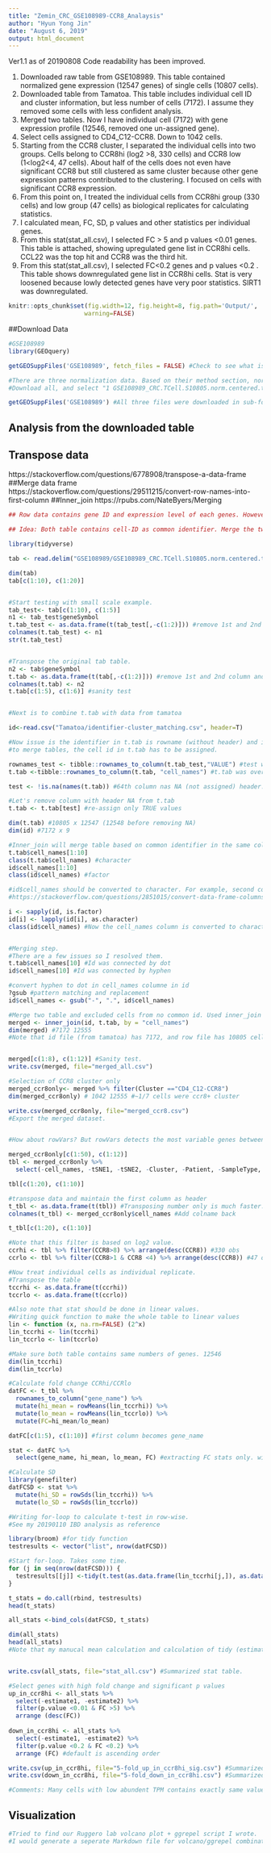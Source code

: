 ```yaml
---
title: "Zemin_CRC_GSE108989-CCR8_Analaysis"
author: "Hyun Yong Jin"
date: "August 6, 2019"
output: html_document
---
```


Ver1.1 as of 20190808
Code readability has been improved.


1.	Downloaded raw table from GSE108989. This table contained normalized gene expression (12547 genes) of single cells (10807 cells). 
2.	Downloaded table from Tamatoa. This table includes individual cell ID and cluster information, but less number of cells (7172). I assume they removed some cells with less confident analysis.  
3.	Merged two tables. Now I have individual cell (7172) with gene expression profile (12546, removed one un-assigned gene).
4.	Select cells assigned to CD4_C12-CCR8. Down to 1042 cells. 
5.	Starting from the CCR8 cluster, I separated the individual cells into two groups. Cells belong to CCR8hi (log2 >8, 330 cells) and CCR8 low (1<log2<4, 47 cells). About half of the cells does not even have significant CCR8 but still clustered as same cluster because other gene expression patterns contributed to the clustering. I focused on cells with significant CCR8 expression. 
6.	From this point on, I treated the individual cells from CCR8hi group (330 cells) and low group (47 cells) as biological replicates for calculating statistics.
7.	I calculated mean, FC, SD, p values and other statistics per individual genes.
8.	From this stat(stat_all.csv), I selected FC > 5 and p values <0.01 genes. This table is attached, showing upregulated gene list in CCR8hi cells. CCL22 was the top hit and CCR8 was the third hit.
9.	From this stat(stat_all.csv), I selected FC<0.2 genes and p values <0.2 . This table shows downregulated gene list in CCR8hi cells. Stat is very loosened because lowly detected genes have very poor statistics. SIRT1 was downregulated.

```r
knitr::opts_chunk$set(fig.width=12, fig.height=8, fig.path='Output/',
                     warning=FALSE)
```

##Download Data

```r
#GSE108989
library(GEOquery)

getGEOSuppFiles('GSE108989', fetch_files = FALSE) #Check to see what is in the supplement files

#There are three normalization data. Based on their method section, norm.centered.txt.gz is the most relevant dataset. 
#Download all, and select "1 GSE108989_CRC.TCell.S10805.norm.centered.txt.gz"

getGEOSuppFiles('GSE108989') #All three files were downloaded in sub-folder /GSE108989

```


## Analysis from the downloaded table
## Transpose data
https://stackoverflow.com/questions/6778908/transpose-a-data-frame
##Merge data frame
https://stackoverflow.com/questions/29511215/convert-row-names-into-first-column
##Inner_join
https://rpubs.com/NateByers/Merging

```r
## Row data contains gene ID and expression level of each genes. However, cluster information and selection of cells (excluding low quality cells) information is missing. In contrast, downloaded file from Tamatoa contains cluster info, and lower number of cells, presumably removed the low quality cells.

## Idea: Both table contains cell-ID as common identifier. Merge the two table together for downstream analysis. 

library(tidyverse)

tab <- read.delim("GSE108989/GSE108989_CRC.TCell.S10805.norm.centered.txt.gz") #Load file as tab delimited txt.

dim(tab)
tab[c(1:10), c(1:20)]


#Start testing with small scale example. 
tab_test<- tab[c(1:10), c(1:5)]
n1 <- tab_test$geneSymbol
t.tab_test <- as.data.frame(t(tab_test[,-c(1:2)])) #remove 1st and 2nd column and transpose
colnames(t.tab_test) <- n1
str(t.tab_test)


#Transpose the original tab table.
n2 <- tab$geneSymbol
t.tab <- as.data.frame(t(tab[,-c(1:2)])) #remove 1st and 2nd column and transpose
colnames(t.tab) <- n2
t.tab[c(1:5), c(1:6)] #sanity test


#Next is to combine t.tab with data from tamatoa

id<-read.csv("Tamatoa/identifier-cluster_matching.csv", header=T)

#Now issue is the identifier in t.tab is rowname (without header) and id is in column. Both table is data.frame format. 
#to merge tables, the cell id in t.tab has to be assigned.

rownames_test <- tibble::rownames_to_column(t.tab_test,"VALUE") #test with small table
t.tab <-tibble::rownames_to_column(t.tab, "cell_names") #t.tab was overwritten but column was assigne. 

test <- !is.na(names(t.tab)) #64th column nas NA (not assigned) header. Only one missing header. All other headers were fine. 

#Let's remove column with header NA from t.tab
t.tab <- t.tab[test] #re-assign only TRUE values

dim(t.tab) #10805 x 12547 (12548 before removing NA)
dim(id) #7172 x 9

#Inner_join will merge table based on common identifier in the same column name. This function is part of dplyr
t.tab$cell_names[1:10]
class(t.tab$cell_names) #character
id$cell_names[1:10]
class(id$cell_names) #factor

#id$cell_names should be converted to character. For example, second column tSNE1 has numeric value.
#https://stackoverflow.com/questions/2851015/convert-data-frame-columns-from-factors-to-characters

i <- sapply(id, is.factor)
id[i] <- lapply(id[i], as.character)
class(id$cell_names) #Now the cell_names column is converted to character


#Merging step.
#There are a few issues so I resolved them.
t.tab$cell_names[10] #Id was connected by dot
id$cell_names[10] #Id was connected by hyphen

#convert hyphen to dot in cell_names columne in id
?gsub #pattern matching and replacement
id$cell_names <- gsub("-", ".", id$cell_names)

#Merge two table and excluded cells from no common id. Used inner_join
merged <- inner_join(id, t.tab, by = "cell_names") 
dim(merged) #7172 12555
#Note that id file (from tamatoa) has 7172, and row file has 10805 cells. Among them, 7172 was overlapped. I assume the 3000 cells were removed due to the low expression. 


merged[c(1:8), c(1:12)] #Sanity test.
write.csv(merged, file="merged_all.csv")

#Selection of CCR8 cluster only
merged_ccr8only<- merged %>% filter(Cluster =="CD4_C12-CCR8")
dim(merged_ccr8only) # 1042 12555 #~1/7 cells were ccr8+ cluster

write.csv(merged_ccr8only, file="merged_ccr8.csv")
#Export the merged dataset.



```



```r

#How about rowVars? But rowVars detects the most variable genes between individual replicates.

merged_ccr8only[c(1:50), c(1:12)] 
tbl <- merged_ccr8only %>%
  select(-cell_names, -tSNE1, -tSNE2, -Cluster, -Patient, -SampleType, -stype, -invariantTCR, -Units) #select the necessary columnes only

tbl[c(1:20), c(1:10)]

#transpose data and maintain the first column as header
t_tbl <- as.data.frame(t(tbl)) #Transposing number only is much faster.
colnames(t_tbl) <- merged_ccr8only$cell_names #Add colname back

t_tbl[c(1:20), c(1:10)]

#Note that this filter is based on log2 value.
ccrhi <- tbl %>% filter(CCR8>8) %>% arrange(desc(CCR8)) #330 obs
ccrlo <- tbl %>% filter(CCR8>1 & CCR8 <4) %>% arrange(desc(CCR8)) #47 obs

#Now treat individual cells as individual replicate.
#Transpose the table
tccrhi <- as.data.frame(t(ccrhi))
tccrlo <- as.data.frame(t(ccrlo))

#Also note that stat should be done in linear values.
#Writing quick function to make the whole table to linear values
lin <- function (x, na.rm=FALSE) (2^x)
lin_tccrhi <- lin(tccrhi)
lin_tccrlo <- lin(tccrlo)

#Make sure both table contains same numbers of genes. 12546
dim(lin_tccrhi)
dim(lin_tccrlo)

#Calculate fold change CCRhi/CCRlo
datFC <- t_tbl %>%
  rownames_to_column("gene_name") %>%
  mutate(hi_mean = rowMeans(lin_tccrhi)) %>%
  mutate(lo_mean = rowMeans(lin_tccrlo)) %>%
  mutate(FC=hi_mean/lo_mean)

datFC[c(1:5), c(1:10)] #first column becomes gene_name

stat <- datFC %>% 
  select(gene_name, hi_mean, lo_mean, FC) #extracting FC stats only. with rownames

#Calculate SD
library(genefilter)
datFCSD <- stat %>%
  mutate(hi_SD = rowSds(lin_tccrhi)) %>%
  mutate(lo_SD = rowSds(lin_tccrlo))

#Writing for-loop to calculate t-test in row-wise.
#See my 20190110 IBD analysis as reference

library(broom) #for tidy function
testresults <- vector("list", nrow(datFCSD))

#Start for-loop. Takes some time.
for (j in seq(nrow(datFCSD))) {
  testresults[[j]] <-tidy(t.test(as.data.frame(lin_tccrhi[j,]), as.data.frame(lin_tccrlo[j,])))
}

t_stats = do.call(rbind, testresults)
head(t_stats)

all_stats <-bind_cols(datFCSD, t_stats)

dim(all_stats)
head(all_stats) 
#Note that my manucal mean calculation and calculation of tidy (estimate1& estimate2) is identical. 


write.csv(all_stats, file="stat_all.csv") #Summarized stat table. 

#Select genes with high fold change and significant p values
up_in_ccr8hi <- all_stats %>%
  select(-estimate1, -estimate2) %>%
  filter(p.value <0.01 & FC >5) %>%
  arrange (desc(FC))
  
down_in_ccr8hi <- all_stats %>%
  select(-estimate1, -estimate2) %>%
  filter(p.value <0.2 & FC <0.2) %>%
  arrange (FC) #default is ascending order

write.csv(up_in_ccr8hi, file="5-fold_up_in_ccr8hi_sig.csv") #Summarized stat table.
write.csv(down_in_ccr8hi, file="5-fold_down_in_ccr8hi.csv") #Summarized stat table. 

#Comments: Many cells with low abundent TPM contains exactly same values. Statistics from these values may not represent true statistics. Removing cells with low abundant values are not feasible because essentially all the cells contain low abundant mRNAs. In these case, fold-change could be more reliable values.  


```


## Visualization


```r
#Tried to find our Ruggero lab volcano plot + ggrepel script I wrote. 
#I would generate a seperate Markdown file for volcano/ggrepel combination

```


